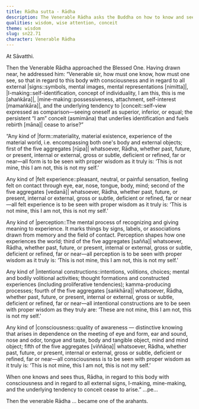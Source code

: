 ```yaml
---
title: Rādha sutta - Rādha
description: The Venerable Rādha asks the Buddha on how to know and see so that the underlying tendencies to self-identification, possessiveness, and conceit cease to arise.
qualities: wisdom, wise attention, conceit
theme: wisdom
slug: sn22.71
character: Venerable Rādha
---
```


At Sāvatthi.

Then the Venerable Rādha approached the Blessed One. Having drawn near, he addressed him: “Venerable sir, how must one know, how must one see, so that in regard to this body with consciousness and in regard to all external |signs::symbols, mental images, mental representations [nimitta]|, |I-making::self-identification, concept of individuality, I am this, this is me [ahaṅkāra]|, |mine-making::possessiveness, attachment, self-interest [mamaṅkāra]|, and the underlying tendency to |conceit::self-view expressed as comparison—seeing oneself as superior, inferior, or equal; the persistent “I am” conceit (asmimāna) that underlies identification and fuels rebirth [māna]| cease to arise?”

“Any kind of |form::materiality, material existence, experience of the material world, i.e. encompassing both one's body and external objects; first of the five aggregates [rūpa]| whatsoever, Rādha, whether past, future, or present, internal or external, gross or subtle, deficient or refined, far or near—all form is to be seen with proper wisdom as it truly is: ‘This is not mine, this I am not, this is not my self.’

Any kind of |felt experience::pleasant, neutral, or painful sensation, feeling felt on contact through eye, ear, nose, tongue, body, mind; second of the five aggregates [vedanā]| whatsoever, Rādha, whether past, future, or present, internal or external, gross or subtle, deficient or refined, far or near—all felt experience is to be seen with proper wisdom as it truly is: ‘This is not mine, this I am not, this is not my self.’

Any kind of |perception::The mental process of recognizing and giving meaning to experience. It marks things by signs, labels, or associations drawn from memory and the field of contact. Perception shapes how one experiences the world; third of the five aggregates [sañña]| whatsoever, Rādha, whether past, future, or present, internal or external, gross or subtle, deficient or refined, far or near—all perception is to be seen with proper wisdom as it truly is: ‘This is not mine, this I am not, this is not my self.’

Any kind of |intentional constructions::intentions, volitions, choices; mental and bodily volitional activities; thought formations and constructed experiences (including proliferative tendencies); kamma-producing processes; fourth of the five aggregates [saṅkhāra]| whatsoever, Rādha, whether past, future, or present, internal or external, gross or subtle, deficient or refined, far or near—all intentional constructions are to be seen with proper wisdom as they truly are: ‘These are not mine, this I am not, this is not my self.’

Any kind of |consciousness::quality of awareness — distinctive knowing that arises in dependence on the meeting of eye and form, ear and sound, nose and odor, tongue and taste, body and tangible object, mind and mind object; fifth of the five aggregates [viññāṇa]| whatsoever, Rādha, whether past, future, or present, internal or external, gross or subtle, deficient or refined, far or near—all consciousness is to be seen with proper wisdom as it truly is: ‘This is not mine, this I am not, this is not my self.’

When one knows and sees thus, Rādha, in regard to this body with consciousness and in regard to all external signs, I-making, mine-making, and the underlying tendency to conceit cease to arise.” ...pe...

Then the venerable Rādha ... became one of the arahants.